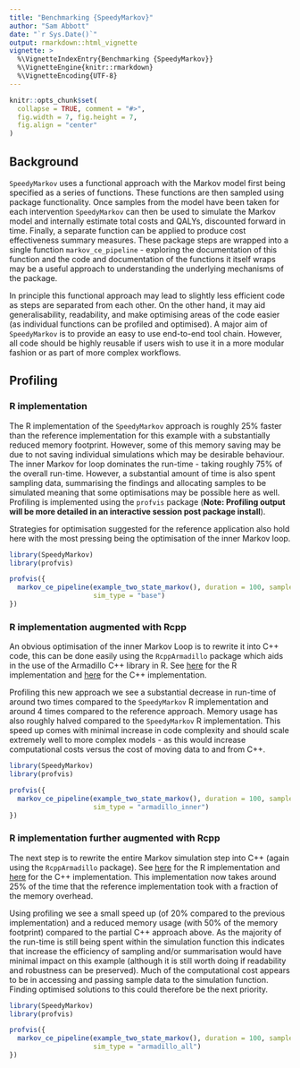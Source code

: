 ```yaml
---
title: "Benchmarking {SpeedyMarkov}"
author: "Sam Abbott"
date: "`r Sys.Date()`"
output: rmarkdown::html_vignette
vignette: >
  %\VignetteIndexEntry{Benchmarking {SpeedyMarkov}}
  %\VignetteEngine{knitr::rmarkdown}
  %\VignetteEncoding{UTF-8}
---
```


```r
knitr::opts_chunk$set(
  collapse = TRUE, comment = "#>",
  fig.width = 7, fig.height = 7, 
  fig.align = "center"
)
```


## Background

`SpeedyMarkov` uses a functional approach with the Markov model first being specified as a series of functions. These functions are then sampled using package functionality. Once samples from the model have been taken for each intervention `SpeedyMarkov` can then be used to simulate the Markov model and internally estimate total costs and QALYs, discounted forward in time. Finally, a separate function can be applied to produce cost effectiveness summary measures. These package steps are wrapped into a single function `markov_ce_pipeline` - exploring the documentation of this function and the code and documentation of the functions it itself wraps may be a useful approach to understanding the underlying mechanisms of the package. 

In principle this functional approach may lead to slightly less efficient code as steps are separated from each other. On the other hand, it may aid generalisability, readability, and make optimising areas of the code easier (as individual functions can be profiled and optimised). A major aim of `SpeedyMarkov` is to provide an easy to use end-to-end tool chain. However, all code should be highly reusable if users wish to use it in a more modular fashion or as part of more complex workflows.

## Profiling

### R implementation

The R implementation of the `SpeedyMarkov` approach is roughly 25% faster than the reference implementation for this example with a substantially reduced memory footprint. However, some of this memory saving may be due to not saving individual simulations which may be desirable behaviour. The inner Markov for loop dominates the run-time - taking roughly 75% of the overall run-time. However, a substantial amount of time is also spent sampling data, summarising the findings and allocating samples to be simulated meaning that some optimisations may be possible here as well. Profiling is implemented using the `profvis` package (**Note: Profiling output will be more detailed in an interactive session post package install**).

Strategies for optimisation suggested for the reference application also hold here with the most pressing being the optimisation of the inner Markov loop.


```r
library(SpeedyMarkov)
library(profvis)

profvis({
  markov_ce_pipeline(example_two_state_markov(), duration = 100, samples = 100000,
                     sim_type = "base")
})
```

### R  implementation augmented with Rcpp 

An obvious optimisation of the inner Markov Loop is to rewrite it into C++ code, this can be done easily using the `RcppArmadillo` package which aids in the use of the Armadillo C++ library in R. See [here](https://github.com/seabbs/SpeedyMarkov/blob/master/R/markov_loop.R) for the R implementation and [here](https://github.com/seabbs/SpeedyMarkov/blob/master/src/ArmaSimulateMarkov.cpp) for the C++ implementation.

Profiling this new approach we see a substantial decrease in run-time of around two times compared to the `SpeedyMarkov` R implementation and around 4 times compared to the reference approach. Memory usage has also roughly halved compared to the `SpeedyMarkov` R implementation. This speed up comes with minimal increase in code complexity and should scale extremely well to more complex models - as this would increase computational costs versus the cost of moving data to and from C++. 

```r
library(SpeedyMarkov)
library(profvis)

profvis({
  markov_ce_pipeline(example_two_state_markov(), duration = 100, samples = 100000,
                     sim_type = "armadillo_inner")
})
```

### R implementation further augmented with Rcpp

The next step is to rewrite the entire Markov simulation step into C++ (again using the `RcppArmadillo` package). See [here](https://github.com/seabbs/SpeedyMarkov/blob/master/R/simulate_markov.R) for the R implementation and [here](https://github.com/seabbs/SpeedyMarkov/blob/master/src/ArmaSimulateMarkov.cpp) for the C++ implementation. This implementation now takes around 25% of the time that the reference implementation took with a fraction of the memory overhead.  

Using profiling we see a small speed up (of 20% compared to the previous implementation) and a reduced memory usage (with 50% of the memory footprint) compared to the partial C++ approach above. As the majority of the run-time is still being spent within the simulation function this indicates that increase the efficiency of sampling and/or summarisation would have minimal impact on this example (although it is still worth doing if readability and robustness can be preserved). Much of the computational cost appears to be in accessing and passing sample data to the simulation function. Finding optimised solutions to this could therefore be the next priority. 

```r
library(SpeedyMarkov)
library(profvis)

profvis({
  markov_ce_pipeline(example_two_state_markov(), duration = 100, samples = 100000,
                     sim_type = "armadillo_all")
})
```


